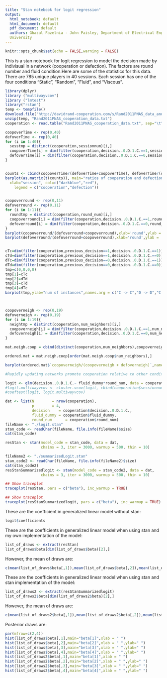 ---
title: "Stan notebook for logit regression"
output:
  html_notebook: default
  html_document: default
  pdf_document: default
  authors: Ghazal Fazelnia - John Paisley, Department of Electrical Engineering, Columbia
  University 
---

```{r setup, include=FALSE}
knitr::opts_chunk$set(echo = FALSE,warning = FALSE)
```

This is a stan notebook for logit regression to model the decision made by indivisual in a network (cooperation or defection). The factors are round number and fluid condition.Here are some of the statistics for this data.
There are 785 unique players in 40 sessions. Each session has one of the four conditions "Static", "Random", "Fluid", and "Viscous".

```{r}
library(dplyr)
library ("multiwayvcov")
library ("lmtest")
library("rstan")
temp <- tempfile()
download.file("http://davidrand-cooperation.com/s/Rand2011PNAS_data_and_code-pi6b.zip",temp, mode="wb")
unzip(temp, "Rand2011PNAS_cooperation_data.txt")
cooperation <- read.table("Rand2011PNAS_cooperation_data.txt", sep="\t",skip=0, header=T)

coopoverTime <- rep(0,40)
defoverTime <- rep(0,40)
for (i in 1:40){
  sesstmp = distinct(cooperation,sessionnum)[i,]
  coopoverTime[i] = dim(filter(cooperation,decision..0.D.1.C.==1,sessionnum==sesstmp))
  defoverTime[i] = dim(filter(cooperation,decision..0.D.1.C.==0,sessionnum==sesstmp))
}


counts <- cbind(coopoverTime/(defoverTime+coopoverTime), defoverTime/(defoverTime+coopoverTime))
barplot(as.matrix(t(counts)), main="ratios of cooperation and defection in sessions",
  xlab="session", col=c("darkblue","red"),
 	legend = c("cooperation","defection"))


coopoverround <- rep(0,11)
defoverround <- rep(0,11)
for (i in 1:11){
  roundtmp = distinct(cooperation,round_num)[i,]
  coopoverround[i] = dim(filter(cooperation,decision..0.D.1.C.==1,round_num==roundtmp))
  defoverround[i] = dim(filter(cooperation,decision..0.D.1.C.==0,round_num==roundtmp))
}
barplot(coopoverround/(defoverround+coopoverround),xlab='round',ylab = 'average ratio of cooperation',main="Average ratio of cooperation in rounds")
barplot(defoverround/(defoverround+coopoverround),xlab='round',ylab = 'average ratio of defection',main = "Average ratio of defection in rounds")


cTc=dim(filter(cooperation,previous_decision==1,decision..0.D.1.C.==1))[1]
cTd=dim(filter(cooperation,previous_decision==1,decision..0.D.1.C.==0))[1]
dTc=dim(filter(cooperation,previous_decision==0,decision..0.D.1.C.==1))[1]
dTd=dim(filter(cooperation,previous_decision==0,decision..0.D.1.C.==0))[1]
tmp=c(0,0,0,0)
tmp[1]=cTc
tmp[2]=dTd
tmp[3]=cTd
tmp[4]=dTc
barplot(tmp,ylab="num of instances",names.arg = c("C -> C","D -> D","C -> D", "D -> C"),main = "plot to show change in decision in two consecutive round",col=c("darkblue"))



coopoverneigh <- rep(0,19)
defoverneigh <- rep(0,19)
for (i in 1:19){
  neightmp = distinct(cooperation,num_neighbors)[i,]
  coopoverneigh[i] = dim(filter(cooperation,decision..0.D.1.C.==1,num_neighbors==neightmp))
  defoverneigh[i] = dim(filter(cooperation,decision..0.D.1.C.==0,num_neighbors==neightmp))
}

mat.neigh.coop = cbind(distinct(cooperation,num_neighbors),coopoverneigh/(coopoverneigh+defoverneigh))

ordered.mat = mat.neigh.coop[order(mat.neigh.coop$num_neighbors),]

barplot(ordered.mat$`coopoverneigh/(coopoverneigh + defoverneigh)`,names.arg = ordered.mat$num_neighbors,xlab = "number of neighbors",ylab = "ratio of cooperation",main="ratio of cooperation with respect to number of neighbors",col=c("darkblue"))

```



```{r}
#Rapidly updating networks promote cooperation relative to other conditions (coeff = 0.135, p = .006)

logit <- glm(decision..0.D.1.C.~ fluid_dummy*round_num, data = cooperation, family = "binomial")
#logit.multiwayvcov <- cluster.vcov(logit, cbind(cooperation$sessionnum, cooperation$playerid))
#coeftest(logit, logit.multiwayvcov)

```





```{r}
dat <- list(N        = nrow(cooperation),
            p        = 4,
            decision    = cooperation$decision..0.D.1.C.,
            fluid_dummy = cooperation$fluid_dummy,
            round_num      = cooperation$round_num)
fileName <- "./logit.stan"
stan_code <- readChar(fileName, file.info(fileName)$size)
cat(stan_code)
```


<!-- ```{stan output.var=} -->
<!-- data { -->

<!--    int<lower=0> N; // Number of observations (an integer) -->
<!--    int<lower=0> p; // Number of parameters -->
<!--    // Variables -->
<!--    int decision[N]; -->
<!--    int<lower=0>  round_num[N]; -->
<!--    int<lower=0>  fluid_dummy[N]; -->
<!--  } -->

<!--  parameters { -->
<!--    // Define parameters to estimate -->
<!--    real beta[p]; -->
<!--  } -->

<!--  transformed parameters  { -->
<!--    // Probability trasformation from linear predictor -->
<!--    real<lower=0> odds[N]; -->
<!--    real<lower=0, upper=1> prob[N]; -->

<!--    for (i in 1:N) { -->
<!--      odds[i] <- exp(beta[1] + beta[2]*fluid_dummy[i] + beta[3]*round_num[i] +   beta[4]*round_num[i]*fluid_dummy[i]); -->
<!--      prob[i] <- odds[i] / (odds[i] + 1); -->
<!--    } -->
<!--  } -->

<!--  model { -->
<!--   // Prior part of Bayesian inference (flat if unspecified) -->

<!--     decision ~ bernoulli(prob); // Likelihood part of Bayesian inference -->
<!--  } -->
<!-- ``` -->


```{r}
resStan <- stan(model_code = stan_code, data = dat,
                chains = 3, iter = 3000, warmup = 500, thin = 10)
```

```{r}
fileName2 <- "./summarizedLogit.stan"
stan_code2 <- readChar(fileName, file.info(fileName2)$size)
cat(stan_code2)
resStanSummarizedlogit <- stan(model_code = stan_code2, data = dat,
                chains = 3, iter = 3000, warmup = 500, thin = 10)
```




```{r}
## Show traceplot
traceplot(resStan, pars = c("beta"), inc_warmup = TRUE)
```

```{r}

## Show traceplot
traceplot(resStanSummarizedlogit, pars = c("beta"), inc_warmup = TRUE)
```


These are the coefficient in generalized linear model without stan:

```{r}
logit$coefficients
```

These are the coefficients in generalized linear model when using stan and my own implementation of the model:
```{r}

list_of_draws <- extract(resStan)
list_of_draws$beta[dim(list_of_draws$beta)[2],]
```
However, the mean of draws are:
```{r}
c(mean(list_of_draws$beta[,1]),mean(list_of_draws$beta[,2]),mean(list_of_draws$beta[,3]),mean(list_of_draws$beta[,4]))
```


These are the coefficients in generalized linear model when using stan and stan implementation of the model:
```{r}
list_of_draws2 <- extract(resStanSummarizedlogit)
list_of_draws2$beta[dim(list_of_draws2$beta)[2],]
```
However, the mean of draws are:
```{r}
c(mean(list_of_draws2$beta[,1]),mean(list_of_draws2$beta[,2]),mean(list_of_draws2$beta[,3]),mean(list_of_draws2$beta[,4]))
```

Posterior draws are:

```{r}
par(mfrow=c(2,4))
hist(list_of_draws$beta[,1],main="beta[1]",xlab = " ")
hist(list_of_draws$beta[,2],main="beta[2]",xlab = " ",ylab=" ")
hist(list_of_draws$beta[,3],main="beta[3]",xlab = " ",ylab=" ")
hist(list_of_draws$beta[,4],main="beta[4]",xlab = " ",ylab=" ")
hist(list_of_draws2$beta[,1],main="beta[1]",xlab = " ")
hist(list_of_draws2$beta[,2],main="beta[2]",xlab = " ",ylab=" ")
hist(list_of_draws2$beta[,3],main="beta[3]",xlab = " ",ylab=" ")
hist(list_of_draws2$beta[,4],main="beta[4]",xlab = " ",ylab=" ")
```